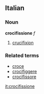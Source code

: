 ==Italian==
===Noun===
'''crocifissione''' ''f''

#[[crucifixion]]

===Related terms===
*[[croce]]
*[[crocifiggere]]
*[[crocifissore]]

[[it:crocifissione]]